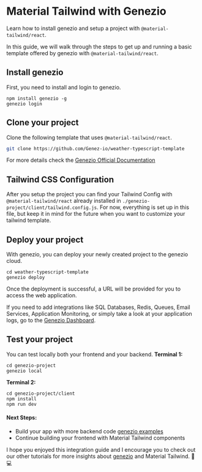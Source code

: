 # Material Tailwind with Genezio

Learn how to install genezio and setup a project with `@material-tailwind/react`.

In this guide, we will walk through the steps to get up and running a basic template offered by genezio with `@material-tailwind/react`.

## Install genezio

First, you need to install and login to genezio.

```bash=
npm install genezio -g
genezio login
```

## Clone your project

Clone the following template that uses `@material-tailwind/react`.

```bash
git clone https://github.com/Genez-io/weather-typescript-template
```

For more details check the <a target="_blank" className="font-medium hover:text-blue-500 transition-colors" href="https://docs.genez.io/genezio-documentation/getting-started">Genezio Official Documentation</a>

## Tailwind CSS Configuration
After you setup the project you can find your Tailwind Config with `@material-tailwind/react` already installed in `./genezio-project/client/tailwind.config.js`.
For now, everything is set up in this file, but keep it in mind for the future when you want to customize your tailwind template.

## Deploy your project
With genezio, you can deploy your newly created project to the genezio cloud.

```bash=
cd weather-typescript-template
genezio deploy
```

Once the deployment is successful, a URL will be provided for you to access the web application.

If you need to add integrations like SQL Databases, Redis, Queues, Email Services, Application Monitoring, or simply take a look at your application logs, go to the <a target="_blank" className="font-medium hover:text-blue-500 transition-colors" href="https://app.genez.io">Genezio Dashboard</a>.


## Test your project
You can test locally both your frontend and your backend.
**Terminal 1:**
```bash=
cd genezio-project
genezio local
```

**Terminal 2:**
```bash=
cd genezio-project/client
npm install
npm run dev
```

#### Next Steps:
* Build your app with more backend code <a target="_blank" className="font-medium hover:text-blue-500 transition-colors" href="https://github.com/genez-io/genezio-examples">genezio examples</a>
* Continue building your frontend with Material Tailwind components


I hope you enjoyed this integration guide and I encourage you to check out our other tutorials for more insights about <a target="_blank" className="font-medium hover:text-blue-500 transition-colors" href="https://genezio.com">genezio</a> and Material Tailwind. 🥷 💻
